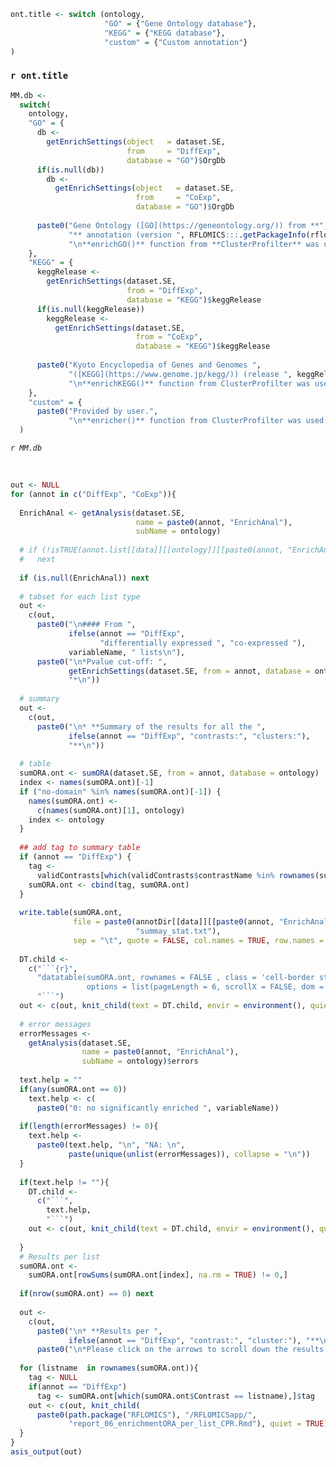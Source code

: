 
```r

ont.title <- switch (ontology,
                     "GO" = {"Gene Ontology database"},
                     "KEGG" = {"KEGG database"},
                     "custom" = {"Custom annotation"}
)
```

### `r ont.title` {.tabset .tabset-fade .tabset-pills}

```r

MM.db <- 
  switch(
    ontology,
    "GO" = {
      db <- 
        getEnrichSettings(object   = dataset.SE, 
                          from     = "DiffExp", 
                          database = "GO")$OrgDb
      if(is.null(db))
        db <- 
          getEnrichSettings(object   = dataset.SE, 
                            from     = "CoExp", 
                            database = "GO")$OrgDb
      
      paste0("Gene Ontology ([GO](https://geneontology.org/)) from **", db, 
             "** annotation (version ", RFLOMICS:::.getPackageInfo(rflomics.MAE, db),").",
             "\n**enrichGO()** function from **ClusterProfilter** was used.")
    },
    "KEGG" = {
      keggRelease <- 
        getEnrichSettings(dataset.SE,
                          from = "DiffExp", 
                          database = "KEGG")$keggRelease
      if(is.null(keggRelease))
        keggRelease <- 
          getEnrichSettings(dataset.SE,
                            from = "CoExp", 
                            database = "KEGG")$keggRelease
      
      paste0("Kyoto Encyclopedia of Genes and Genomes ",
             "([KEGG](https://www.genome.jp/kegg/)) (release ", keggRelease,").",
             "\n**enrichKEGG()** function from ClusterProfilter was used.")
    },
    "custom" = {
      paste0("Provided by user.",
             "\n**enricher()** function from ClusterProfilter was used.")}
  )

```

*`r MM.db`*

<br>

```r

out <- NULL
for (annot in c("DiffExp", "CoExp")){
  
  EnrichAnal <- getAnalysis(dataset.SE, 
                            name = paste0(annot, "EnrichAnal"), 
                            subName = ontology)
  
  # if (!isTRUE(annot.list[[data]][[ontology]][[paste0(annot, "EnrichAnal")]]))
  #   next
    
  if (is.null(EnrichAnal)) next
  
  # tabset for each list type
  out <- 
    c(out, 
      paste0("\n#### From ",
             ifelse(annot == "DiffExp", 
                    "differentially expressed ", "co-expressed "), 
             variableName, " lists\n"),
      paste0("\n*Pvalue cut-off: ",
             getEnrichSettings(dataset.SE, from = annot, database = ontology)$pvalueCutoff,
             "*\n"))
  
  # summary
  out <- 
    c(out, 
      paste0("\n* **Summary of the results for all the ",
             ifelse(annot == "DiffExp", "contrasts:", "clusters:"),
             "**\n"))
  
  # table
  sumORA.ont <- sumORA(dataset.SE, from = annot, database = ontology)
  index <- names(sumORA.ont)[-1]
  if ("no-domain" %in% names(sumORA.ont)[-1]) {
    names(sumORA.ont) <- 
      c(names(sumORA.ont)[1], ontology)
    index <- ontology
  }
  
  ## add tag to summary table 
  if (annot == "DiffExp") {
    tag <- 
      validContrasts[which(validContrasts$contrastName %in% rownames(sumORA.ont)),]$tag
    sumORA.ont <- cbind(tag, sumORA.ont)
  }
  
  write.table(sumORA.ont, 
              file = paste0(annotDir[[data]][[paste0(annot, "EnrichAnal")]][[ontology]], 
                            "summay_stat.txt"),
              sep = "\t", quote = FALSE, col.names = TRUE, row.names = FALSE)
  
  DT.child <-  
    c("```{r}",
      "datatable(sumORA.ont, rownames = FALSE , class = 'cell-border stripe',
                 options = list(pageLength = 6, scrollX = FALSE, dom = 'tip'))",
      "```")
  out <- c(out, knit_child(text = DT.child, envir = environment(), quiet=TRUE))
  
  # error messages
  errorMessages <- 
    getAnalysis(dataset.SE, 
                name = paste0(annot, "EnrichAnal"), 
                subName = ontology)$errors
  
  text.help = ""
  if(any(sumORA.ont == 0))
    text.help <- c(
      paste0("0: no significantly enriched ", variableName))
  
  if(length(errorMessages) != 0){
    text.help <- 
      paste0(text.help, "\n", "NA: \n", 
             paste(unique(unlist(errorMessages)), collapse = "\n"))
  }
  
  if(text.help != ""){
    DT.child <-  
      c("```",
        text.help,
        "```")
    out <- c(out, knit_child(text = DT.child, envir = environment(), quiet=TRUE))
    
  }
  # Results per list
  sumORA.ont <- 
    sumORA.ont[rowSums(sumORA.ont[index], na.rm = TRUE) != 0,]
  
  if(nrow(sumORA.ont) == 0) next
  
  out <- 
    c(out, 
      paste0("\n* **Results per ",
             ifelse(annot == "DiffExp", "contrast:", "cluster:"), "**\n"),
      paste0("\n*Please click on the arrows to scroll down the results and click on the figure to zoom*\n"))
  
  for (listname  in rownames(sumORA.ont)){
    tag <- NULL
    if(annot == "DiffExp")
      tag <- sumORA.ont[which(sumORA.ont$Contrast == listname),]$tag
    out <- c(out, knit_child(
      paste0(path.package("RFLOMICS"), "/RFLOMICSapp/",
             "report_06_enrichmentORA_per_list_CPR.Rmd"), quiet = TRUE))
  }
}
asis_output(out)

```
